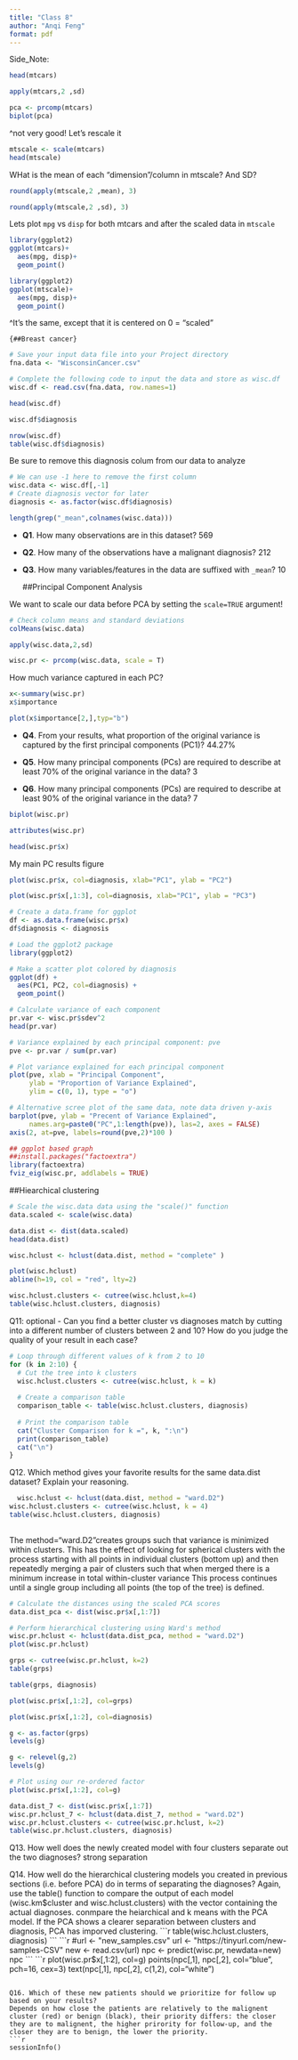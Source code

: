 ```yaml
---
title: "Class 8"
author: "Anqi Feng"
format: pdf
---
```


Side_Note:

```r
head(mtcars)
```

```r
apply(mtcars,2 ,sd)
```

```r
pca <- prcomp(mtcars)
biplot(pca)
```

\^not very good! Let's rescale it

```r
mtscale <- scale(mtcars)
head(mtscale)
```

WHat is the mean of each "dimension"/column in mtscale? And SD?

```r
round(apply(mtscale,2 ,mean), 3)
```

```r
round(apply(mtscale,2 ,sd), 3)
```

Lets plot `mpg` vs `disp` for both mtcars and after the scaled data in `mtscale`

```r
library(ggplot2)
ggplot(mtcars)+
  aes(mpg, disp)+
  geom_point()
```

```r
library(ggplot2)
ggplot(mtscale)+
  aes(mpg, disp)+
  geom_point()
```

\^It's the same, except that it is centered on 0 = "scaled"

```{##Breast cancer}
```

```r
# Save your input data file into your Project directory
fna.data <- "WisconsinCancer.csv"

# Complete the following code to input the data and store as wisc.df
wisc.df <- read.csv(fna.data, row.names=1)
```

```r
head(wisc.df)
```

```r
wisc.df$diagnosis
```

```r
nrow(wisc.df)
table(wisc.df$diagnosis)
```

Be sure to remove this diagnosis colum from our data to analyze

```r
# We can use -1 here to remove the first column
wisc.data <- wisc.df[,-1]
# Create diagnosis vector for later 
diagnosis <- as.factor(wisc.df$diagnosis)
```

```r

length(grep("_mean",colnames(wisc.data)))
```

-   **Q1**. How many observations are in this dataset? 569

-   **Q2**. How many of the observations have a malignant diagnosis? 212

-   **Q3**. How many variables/features in the data are suffixed with `_mean`? 10

    ##Principal Component Analysis

We want to scale our data before PCA by setting the `scale=TRUE` argument!

```r
# Check column means and standard deviations
colMeans(wisc.data)

apply(wisc.data,2,sd)
```

```r
wisc.pr <- prcomp(wisc.data, scale = T)
```

How much variance captured in each PC?

```r
x<-summary(wisc.pr)
x$importance
```

```r
plot(x$importance[2,],typ="b")
```

-   **Q4**. From your results, what proportion of the original variance is captured by the first principal components (PC1)? 44.27%

-   **Q5**. How many principal components (PCs) are required to describe at least 70% of the original variance in the data? 3

-   **Q6**. How many principal components (PCs) are required to describe at least 90% of the original variance in the data? 7

```r
biplot(wisc.pr)
```

```r
attributes(wisc.pr)
```

```r
head(wisc.pr$x)
```

My main PC results figure

```r
plot(wisc.pr$x, col=diagnosis, xlab="PC1", ylab = "PC2")
```

```r
plot(wisc.pr$x[,1:3], col=diagnosis, xlab="PC1", ylab = "PC3")
```

```r
# Create a data.frame for ggplot
df <- as.data.frame(wisc.pr$x)
df$diagnosis <- diagnosis

# Load the ggplot2 package
library(ggplot2)

# Make a scatter plot colored by diagnosis
ggplot(df) + 
  aes(PC1, PC2, col=diagnosis) + 
  geom_point()
```

```r
# Calculate variance of each component
pr.var <- wisc.pr$sdev^2
head(pr.var)
```

```r
# Variance explained by each principal component: pve
pve <- pr.var / sum(pr.var)

# Plot variance explained for each principal component
plot(pve, xlab = "Principal Component", 
     ylab = "Proportion of Variance Explained", 
     ylim = c(0, 1), type = "o")
```

```r
# Alternative scree plot of the same data, note data driven y-axis
barplot(pve, ylab = "Precent of Variance Explained",
     names.arg=paste0("PC",1:length(pve)), las=2, axes = FALSE)
axis(2, at=pve, labels=round(pve,2)*100 )
```

```r
## ggplot based graph
##install.packages("factoextra")
library(factoextra)
fviz_eig(wisc.pr, addlabels = TRUE)
```

##Hiearchical clustering

```r
# Scale the wisc.data data using the "scale()" function
data.scaled <- scale(wisc.data)
```

```r
data.dist <- dist(data.scaled)
head(data.dist)
```

```r
wisc.hclust <- hclust(data.dist, method = "complete" )
```

```r
plot(wisc.hclust)
abline(h=19, col = "red", lty=2)
```

```r
wisc.hclust.clusters <- cutree(wisc.hclust,k=4)
table(wisc.hclust.clusters, diagnosis)
```
Q11: optional - Can you find a better cluster vs diagnoses match by cutting into a different number of clusters between 2 and 10? How do you judge the quality of your result in each case?
```r
# Loop through different values of k from 2 to 10
for (k in 2:10) {
  # Cut the tree into k clusters
  wisc.hclust.clusters <- cutree(wisc.hclust, k = k)
  
  # Create a comparison table
  comparison_table <- table(wisc.hclust.clusters, diagnosis)
  
  # Print the comparison table
  cat("Cluster Comparison for k =", k, ":\n")
  print(comparison_table)
  cat("\n")
}
```
Q12. Which method gives your favorite results for the same data.dist dataset? Explain your reasoning.
```r
  wisc.hclust <- hclust(data.dist, method = "ward.D2")
wisc.hclust.clusters <- cutree(wisc.hclust, k = 4)
table(wisc.hclust.clusters, diagnosis)
  
```
The method="ward.D2"creates groups such that variance is minimized within clusters. This has the effect of looking for spherical clusters with the process starting with all points in individual clusters (bottom up) and then repeatedly merging a pair of clusters such that when merged there is a minimum increase in total within-cluster variance This process continues until a single group including all points (the top of the tree) is defined.
```r

# Calculate the distances using the scaled PCA scores
data.dist_pca <- dist(wisc.pr$x[,1:7])

# Perform hierarchical clustering using Ward's method
wisc.pr.hclust <- hclust(data.dist_pca, method = "ward.D2")
plot(wisc.pr.hclust)
```
```r
grps <- cutree(wisc.pr.hclust, k=2)
table(grps)
```
```r
table(grps, diagnosis)
```
```r
plot(wisc.pr$x[,1:2], col=grps)
```
```r
plot(wisc.pr$x[,1:2], col=diagnosis)
```
```r
g <- as.factor(grps)
levels(g)
```
```r
g <- relevel(g,2)
levels(g)
```
```r
# Plot using our re-ordered factor 
plot(wisc.pr$x[,1:2], col=g)
```
```r
data.dist_7 <- dist(wisc.pr$x[,1:7])
wisc.pr.hclust_7 <- hclust(data.dist_7, method = "ward.D2")
wisc.pr.hclust.clusters <- cutree(wisc.pr.hclust, k=2)
table(wisc.pr.hclust.clusters, diagnosis)
```
Q13. How well does the newly created model with four clusters separate out the two diagnoses? strong separation

Q14. How well do the hierarchical clustering models you created in previous sections (i.e. before PCA) do in terms of separating the diagnoses? Again, use the table() function to compare the output of each model (wisc.km$cluster and wisc.hclust.clusters) with the vector containing the actual diagnoses. conmpare the heiarchical and k means with the PCA model. If the PCA shows a clearer separation between clusters and diagnosis, PCA has imporved clustering.
```r
table(wisc.hclust.clusters, diagnosis)
```
```r
#url <- "new_samples.csv"
url <- "https://tinyurl.com/new-samples-CSV"
new <- read.csv(url)
npc <- predict(wisc.pr, newdata=new)
npc
```
```r
plot(wisc.pr$x[,1:2], col=g)
points(npc[,1], npc[,2], col="blue", pch=16, cex=3)
text(npc[,1], npc[,2], c(1,2), col="white")
```

Q16. Which of these new patients should we prioritize for follow up based on your results?
Depends on how close the patients are relatively to the malignent cluster (red) or benign (black), their priority differs: the closer they are to malignent, the higher prirority for follow-up, and the closer they are to benign, the lower the priority.
```r
sessionInfo()
```

